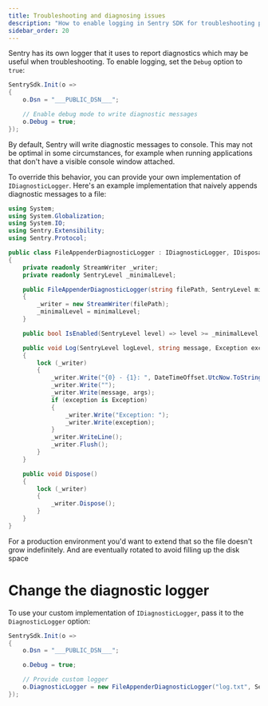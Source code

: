 ```yaml
---
title: Troubleshooting and diagnosing issues
description: "How to enable logging in Sentry SDK for troubleshooting purposes."
sidebar_order: 20
---
```


Sentry has its own logger that it uses to report diagnostics which may be useful when troubleshooting. To enable logging, set the `Debug` option to `true`:

```csharp
SentrySdk.Init(o =>
{
    o.Dsn = "___PUBLIC_DSN___";

    // Enable debug mode to write diagnostic messages
    o.Debug = true;
});
```

By default, Sentry will write diagnostic messages to console. This may not be optimal in some circumstances, for example when running applications that don't have a visible console window attached.

To override this behavior, you can provide your own implementation of `IDiagnosticLogger`. Here's an example implementation that naively appends diagnostic messages to a file:

```csharp
using System;
using System.Globalization;
using System.IO;
using Sentry.Extensibility;
using Sentry.Protocol;

public class FileAppenderDiagnosticLogger : IDiagnosticLogger, IDisposable
{
    private readonly StreamWriter _writer;
    private readonly SentryLevel _minimalLevel;

    public FileAppenderDiagnosticLogger(string filePath, SentryLevel minimalLevel)
    {
        _writer = new StreamWriter(filePath);
        _minimalLevel = minimalLevel;
    }

    public bool IsEnabled(SentryLevel level) => level >= _minimalLevel;

    public void Log(SentryLevel logLevel, string message, Exception exception = null, params object[] args)
    {
        lock (_writer)
        {
            _writer.Write("{0} - {1}: ", DateTimeOffset.UtcNow.ToString("yyyy-MM-ddTHH\\:mm\\:ss.ffffZ", DateTimeFormatInfo.InvariantInfo), logLevel);
            _writer.Write("");
            _writer.Write(message, args);
            if (exception is Exception)
            {
                _writer.Write("Exception: ");
                _writer.Write(exception);
            }
            _writer.WriteLine();
            _writer.Flush();
        }
    }

    public void Dispose()
    {
        lock (_writer)
        {
            _writer.Dispose();
        }
    }
}
```

For a production environment you'd want to extend that so the file doesn't grow indefinitely. And are eventually rotated to avoid filling up the disk space


# Change the diagnostic logger

To use your custom implementation of `IDiagnosticLogger`, pass it to the `DiagnosticLogger` option:

```csharp
SentrySdk.Init(o =>
{
    o.Dsn = "___PUBLIC_DSN___";

    o.Debug = true;

    // Provide custom logger
    o.DiagnosticLogger = new FileAppenderDiagnosticLogger("log.txt", SentryLevel.Debug);
});
```
